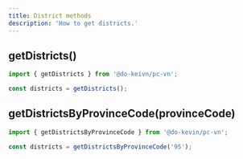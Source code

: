 ```yaml
---
title: District methods
description: 'How to get districts.'
---
```


## getDistricts()

```javascript
import { getDistricts } from '@do-keivn/pc-vn';

const districts = getDistricts();
```

## getDistrictsByProvinceCode(provinceCode)

```javascript
import { getDistrictsByProvinceCode } from '@do-kevin/pc-vn';

const districts = getDistrictsByProvinceCode('95');
```
